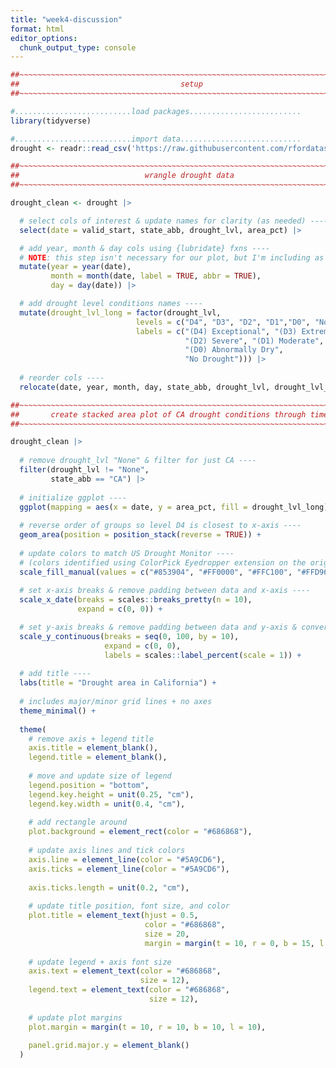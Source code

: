 ```yaml
---
title: "week4-discussion"
format: html
editor_options: 
  chunk_output_type: console
---
```


```r
##~~~~~~~~~~~~~~~~~~~~~~~~~~~~~~~~~~~~~~~~~~~~~~~~~~~~~~~~~~~~~~~~~~~~~~~~~~~~~~
##                                    setup                                 ----
##~~~~~~~~~~~~~~~~~~~~~~~~~~~~~~~~~~~~~~~~~~~~~~~~~~~~~~~~~~~~~~~~~~~~~~~~~~~~~~

#..........................load packages.........................
library(tidyverse)

#..........................import data...........................
drought <- readr::read_csv('https://raw.githubusercontent.com/rfordatascience/tidytuesday/main/data/2021/2021-07-20/drought.csv')

##~~~~~~~~~~~~~~~~~~~~~~~~~~~~~~~~~~~~~~~~~~~~~~~~~~~~~~~~~~~~~~~~~~~~~~~~~~~~~~
##                            wrangle drought data                          ----
##~~~~~~~~~~~~~~~~~~~~~~~~~~~~~~~~~~~~~~~~~~~~~~~~~~~~~~~~~~~~~~~~~~~~~~~~~~~~~~

drought_clean <- drought |>

  # select cols of interest & update names for clarity (as needed) ----
  select(date = valid_start, state_abb, drought_lvl, area_pct) |> 

  # add year, month & day cols using {lubridate} fxns ----
  # NOTE: this step isn't necessary for our plot, but I'm including as examples of how to extract different date elements from a object of class Date using {lubridate} ----
  mutate(year = year(date),
         month = month(date, label = TRUE, abbr = TRUE),
         day = day(date)) |>

  # add drought level conditions names ----
  mutate(drought_lvl_long = factor(drought_lvl,
                            levels = c("D4", "D3", "D2", "D1","D0", "None"),
                            labels = c("(D4) Exceptional", "(D3) Extreme",
                                       "(D2) Severe", "(D1) Moderate", 
                                       "(D0) Abnormally Dry", 
                                       "No Drought"))) |>
  
  # reorder cols ----
  relocate(date, year, month, day, state_abb, drought_lvl, drought_lvl_long, area_pct)

##~~~~~~~~~~~~~~~~~~~~~~~~~~~~~~~~~~~~~~~~~~~~~~~~~~~~~~~~~~~~~~~~~~~~~~~~~~~~~~
##       create stacked area plot of CA drought conditions through time     ----
##~~~~~~~~~~~~~~~~~~~~~~~~~~~~~~~~~~~~~~~~~~~~~~~~~~~~~~~~~~~~~~~~~~~~~~~~~~~~~~

drought_clean |> 
  
  # remove drought_lvl "None" & filter for just CA ----
  filter(drought_lvl != "None",
         state_abb == "CA") |> 
  
  # initialize ggplot ----
  ggplot(mapping = aes(x = date, y = area_pct, fill = drought_lvl_long)) +
  
  # reverse order of groups so level D4 is closest to x-axis ----
  geom_area(position = position_stack(reverse = TRUE)) +
  
  # update colors to match US Drought Monitor ----
  # (colors identified using ColorPick Eyedropper extension on the original USDM data viz) 
  scale_fill_manual(values = c("#853904", "#FF0000", "#FFC100", "#FFD965", "#FFFF00")) +
  
  # set x-axis breaks & remove padding between data and x-axis ----
  scale_x_date(breaks = scales::breaks_pretty(n = 10),
               expand = c(0, 0)) +

  # set y-axis breaks & remove padding between data and y-axis & convert values to percentages ----
  scale_y_continuous(breaks = seq(0, 100, by = 10),
                     expand = c(0, 0),
                     labels = scales::label_percent(scale = 1)) +
  
  # add title ----
  labs(title = "Drought area in California") +
  
  # includes major/minor grid lines + no axes
  theme_minimal() +
  
  theme(
    # remove axis + legend title
    axis.title = element_blank(),
    legend.title = element_blank(),
    
    # move and update size of legend
    legend.position = "bottom",
    legend.key.height = unit(0.25, "cm"),
    legend.key.width = unit(0.4, "cm"),
    
    # add rectangle around
    plot.background = element_rect(color = "#686868"),
    
    # update axis lines and tick colors
    axis.line = element_line(color = "#5A9CD6"),
    axis.ticks = element_line(color = "#5A9CD6"),
    
    axis.ticks.length = unit(0.2, "cm"),
    
    # update title position, font size, and color
    plot.title = element_text(hjust = 0.5,
                              color = "#686868",
                              size = 20,
                              margin = margin(t = 10, r = 0, b = 15, l = 0)),
    
    # update legend + axis font size
    axis.text = element_text(color = "#686868",
                             size = 12),
    legend.text = element_text(color = "#686868",
                               size = 12),
    
    # update plot margins
    plot.margin = margin(t = 10, r = 10, b = 10, l = 10),
    
    panel.grid.major.y = element_blank()
  )
```

